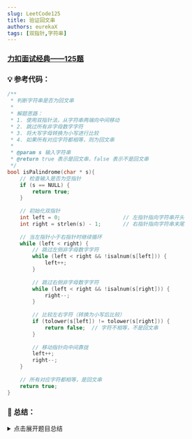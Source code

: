 ```yaml
---
slug: LeetCode125
title: 验证回文串
authors: eurekaX
tags: [双指针,字符串]
---
```



### <B2>[力扣面试经典——125题](https://leetcode.cn/problems/valid-palindrome/description/?envType=study-plan-v2&envId=top-interview-150 "力扣")</B2>

<!-- truncate -->


### 💡 参考代码：

```c
/**
 * 判断字符串是否为回文串
 * 
 * 解题思路：
 * 1. 使用双指针法，从字符串两端向中间移动
 * 2. 跳过所有非字母数字字符
 * 3. 将大写字母转换为小写进行比较
 * 4. 如果所有对应字符都相等，则为回文串
 * 
 * @param s 输入字符串
 * @return true 表示是回文串，false 表示不是回文串
 */
bool isPalindrome(char * s){
    // 检查输入是否为空指针
    if (s == NULL) {
        return true;
    }
    
    // 初始化双指针
    int left = 0;                    // 左指针指向字符串开头
    int right = strlen(s) - 1;       // 右指针指向字符串末尾
    
    // 当左指针小于右指针时继续循环
    while (left < right) {
        // 跳过左侧非字母数字字符
        while (left < right && !isalnum(s[left])) {
            left++;
        }
        
        // 跳过右侧非字母数字字符
        while (left < right && !isalnum(s[right])) {
            right--;
        }
        
        // 比较左右字符（转换为小写后比较）
        if (tolower(s[left]) != tolower(s[right])) {
            return false;  // 字符不相等，不是回文串
        }
        
        // 移动指针向中间靠拢
        left++;
        right--;
    }
    
    // 所有对应字符都相等，是回文串
    return true;
}
```

### 📖 总结：

<details>
<summary>点击展开题目总结</summary>
# 🤔 验证回文串

---

## 1️⃣ 题目核心信息

🎯 **功能描述**：判断一个字符串在去除所有非字母数字字符并转换为小写后，是否为回文串

📥 **输入输出**：
- **输入**：char * s - 待判断的字符串
- **输出**：bool - true表示是回文串，false表示不是回文串

---

## 2️⃣ 实现原理

💡 **核心思路**：使用双指针法从字符串两端向中间移动，跳过非字母数字字符并忽略大小写进行比较

📋 **实现步骤**：
1. 初始化左右两个指针分别指向字符串的开始和结束位置
2. 移动左指针跳过所有非字母数字字符
3. 移动右指针跳过所有非字母数字字符
4. 比较左右指针指向字符的小写形式，如果不相等则返回false
5. 继续向中间移动指针，重复步骤2-4直到指针相遇

---

## 3️⃣ 关键点解析

### 🎯 代码技巧
- 使用双指针法避免创建新字符串，节省空间
- 利用 `isalnum()` 函数判断字符是否为字母或数字
- 使用 `tolower()` 函数统一字符大小写进行比较
- 在循环中同时处理字符过滤和比较逻辑

## 4️⃣ 使用场景

### ✅ 适用情况：
- 需要验证文本是否为回文格式
- 文本预处理后判断对称性
- 验证标识符或代码中的回文模式

### ⚠️ 前提条件：
- 输入字符串为ASCII字符
- 需要忽略大小写和非字母数字字符

## 5️⃣ 复杂度分析

- ⏱️ 时间复杂度：O(n)，其中n为字符串长度，每个字符最多被访问一次

- 💾 空间复杂度：O(1)，只使用了常数级别的额外空间

## 6️⃣ 注意事项

### 🚩 边界情况：
- 空字符串或NULL指针
- 只包含非字母数字字符的字符串
- 单个字符的字符串

### 💥 易错点：
- 忘记跳过非字母数字字符
- 忽略大小写转换导致判断错误
- 指针边界条件处理不当导致数组越界

## 7️⃣ 补充说明

函数的工作原理：

1.输入检查：首先检查输入字符串是否为 `NULL`，如果是则返回 `true`

2.双指针初始化：使用两个指针，`left` 指向字符串开始，`right` 指向字符串结束

3.双指针向中间移动：跳过非字母数字字符，只比较有效字符

4.字符比较：将字符转换为小写后进行比较

5.返回结果：如果所有对应字符都匹配，则返回 `true`，否则返回 `false`

例：简单回文 "A man, a plan, a canal: Panama"

```
原始字符串: "A man, a plan, a canal: Panama"
有效字符:   A m a n a p l a n a c a n a l P a n a m a
转换为小写: a m a n a p l a n a c a n a l p a n a m a
```

执行过程：

1.`left=0` 指向 'A'，`right=32` 指向 'a'

2.比较 `tolower('A')`和 `tolower('a')`，都是`'a'`，相等

3.继续向中间移动指针，跳过逗号和空格等非字母数字字符

4.依次比较每一对字符：(m,m), (a,a), (n,n)...

5.所有对应字符都相等，返回 `true`


</details>
